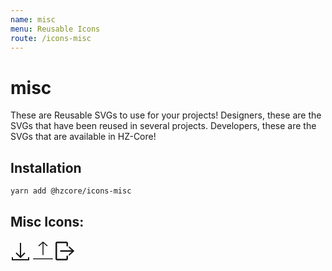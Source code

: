 ```yaml
---
name: misc
menu: Reusable Icons
route: /icons-misc
---
```


# misc

These are Reusable SVGs to use for your projects! 
Designers, these are the SVGs that have been reused in several projects.
Developers, these are the SVGs that are available in HZ-Core!

## Installation

```shell
yarn add @hzcore/icons-misc

```

## Misc Icons:

<Playground>  
  <span style={{padding:'20px'}}>
    <svg width="32" height="31" fill="none" xmlns="http://www.w3.org/2000/svg">
      <g clipPath="url(#clip0)">
        <path
          d="M16 27.41l-7.71-7.7 1.42-1.42 5.29 5.3V3h2v20.59l5.29-5.3 1.42 1.42-7.71 7.7zM28 26v3H4v-3H2v5h28v-5h-2z"
          fill="currentColor"
        />
      </g>
      <defs>
        <clipPath id="clip0">
          <path fill="#fff" d="M0 0h32v40H0z" />
        </clipPath>
      </defs>
    </svg>
  </span>
  <span style={{padding:'20px'}}>
    <svg height="32px" viewBox="0 -25 400 400" width="32px" fill="none" xmlns="http://www.w3.org/2000/svg">
      <g fill="currentColor"><path d="m390 333.6875h-380c-5.523438 0-10 4.476562-10 10s4.476562 10 10 10h380c5.523438 0 10-4.476562 10-10s-4.476562-10-10-10zm0 0"/><path d="m123.925781 89.285156 66.074219-57.363281v229.84375c0 5.523437 4.476562 10 10 10s10-4.476563 10-10v-229.84375l66.074219 57.363281c4.179687 3.535156 10.421875 3.058594 14.011719-1.074218 3.585937-4.132813 3.1875-10.382813-.898438-14.023438l-82.632812-71.742188c-.03125-.027343-.066407-.050781-.097657-.078124-.117187-.097657-.238281-.1875-.359375-.28125s-.257812-.199219-.390625-.292969c-.132812-.089844-.246093-.164063-.371093-.242188s-.28125-.175781-.425782-.257812c-.125-.070313-.257812-.136719-.390625-.203125-.128906-.070313-.292969-.148438-.441406-.214844s-.273437-.117188-.414063-.175781c-.136718-.054688-.296874-.113281-.453124-.164063-.15625-.054687-.285157-.09375-.429688-.136718-.164062-.046876-.324219-.085938-.484375-.125-.140625-.035157-.28125-.066407-.421875-.09375-.1875-.035157-.378906-.0625-.566406-.085938-.121094-.015625-.242188-.0351562-.363282-.046875-.628906-.0625-1.265624-.0625-1.898437 0-.121094.0117188-.238281.03125-.363281.046875-.1875.023438-.375.050781-.5625.085938-.144532.027343-.28125.058593-.421875.09375-.164063.039062-.324219.078124-.484375.125-.144532.042968-.289063.085937-.429688.136718-.144531.046875-.300781.105469-.457031.164063-.15625.0625-.277344.113281-.414063.175781-.136718.0625-.300781.136719-.441406.214844-.140625.074218-.261718.132812-.390625.203125-.128906.074219-.28125.167969-.421875.257812-.140625.089844-.25.160157-.375.242188-.121094.085937-.257812.191406-.386718.292969-.128907.097656-.242188.183593-.359376.28125-.03125.027343-.066406.050781-.101562.078124l-82.628906 71.742188c-4.085938 3.640625-4.488282 9.890625-.898438 14.023438 3.589844 4.132812 9.832032 4.609374 14.011719 1.074218zm0 0"/></g>
    </svg>
  </span>
    <span style={{padding:'20px'}}>
        <svg 
        ariaHidden="true" 
        focusable="false" 
        class="svg-inline--fa fa-github fa-w-16"
        xmlns="http://www.w3.org/2000/svg" 
        viewBox="0 0 512 512"
        width="30"
        fill="currentColor"
        >
          <g>
            <g>
              <g>
                <path d="M330.667,384h-21.333c-5.891,0-10.667,4.776-10.667,10.667v74.667h-256V42.667h256v74.667
                  c0,5.891,4.776,10.667,10.667,10.667h21.333c5.891,0,10.667-4.776,10.667-10.667V42.667C341.333,19.103,322.231,0,298.667,0h-256
                  C19.103,0,0,19.103,0,42.667v426.667C0,492.898,19.103,512,42.667,512h256c23.564,0,42.667-19.102,42.667-42.667v-74.667
                  C341.333,388.776,336.558,384,330.667,384z"/>
                <path d="M508.542,248.135l-128-117.333c-3.125-2.844-7.656-3.625-11.5-1.896c-3.875,1.698-6.375,5.531-6.375,9.76V160
                  c0,3.021,1.281,5.906,3.531,7.927l74.151,66.74H138.667c-5.896,0-10.667,4.771-10.667,10.667v21.333
                  c0,5.896,4.771,10.667,10.667,10.667h301.682l-74.151,66.74c-2.25,2.021-3.531,4.906-3.531,7.927v21.333
                  c0,4.229,2.5,8.063,6.375,9.76c1.375,0.615,2.844,0.906,4.292,0.906c2.615,0,5.198-0.969,7.208-2.802l128-117.333
                  C510.75,261.844,512,258.99,512,256S510.75,250.156,508.542,248.135z"/>
              </g>
            </g>
          </g>
        </svg>
    </span>
        
</Playground>